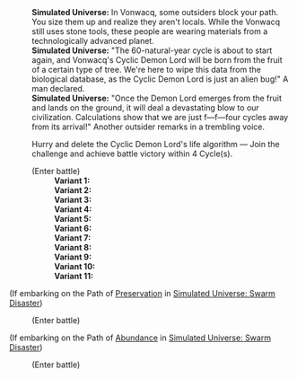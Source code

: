 {{Dialogue Start}}
:'''Simulated Universe:''' In Vonwacq, some outsiders block your path. You size them up and realize they aren't locals. While the Vonwacq still uses stone tools, these people are wearing materials from a technologically advanced planet.
:'''Simulated Universe:''' "The 60-natural-year cycle is about to start again, and Vonwacq's Cyclic Demon Lord will be born from the fruit of a certain type of tree. We're here to wipe this data from the biological database, as the Cyclic Demon Lord is just an alien bug!" A man declared.
:'''Simulated Universe:''' "Once the Demon Lord emerges from the fruit and lands on the ground, it will deal a devastating blow to our civilization. Calculations show that we are just f&mdash;f&mdash;four cycles away from its arrival!" Another outsider remarks in a trembling voice.
:{{DIcon|Star}} Hurry and delete the Cyclic Demon Lord's life algorithm &mdash; Join the challenge and achieve battle victory within 4 Cycle(s).
:;(Enter battle)
::'''Variant 1:''' {{Enemy List|Flamespawn*2/-25% HP; Blaze Out of Space*1/-25% HP}}
::'''Variant 2:''' {{Enemy List|Frostspawn*2/-25% HP; Ice Out of Space*1/-25% HP}}
::'''Variant 3:''' {{Enemy List|Frigid Prowler*1/-25% HP}}
::'''Variant 4:''' {{Enemy List|Automaton Grizzly*1/-25% HP}}
::'''Variant 5:''' {{Enemy List|Windspawn*2/-25% HP; Stormbringer*1/-25% HP}}
::'''Variant 6:''' {{Enemy List|Automaton Hound*2/-25% HP; Automaton Direwolf*1/-25% HP}}
::'''Variant 7:''' {{Enemy List|Everwinter Shadewalker*2/-25% HP; Guardian Shadow*1/-25% HP}}
::'''Variant 8:''' {{Enemy List|Aurumaton Gatekeeper*1/-25% HP}}
::'''Variant 9:''' {{Enemy List|Silvermane Lieutenant*1/-25% HP}}
::'''Variant 10:''' {{Enemy List|Incineration Shadewalker*2/-25% HP; Searing Prowler*1/-25% HP}}
::'''Variant 11:''' {{Enemy List|Disciples of Sanctus Medicus: Shape Shifter*1/-25% HP}}
;(If embarking on the Path of [[Simulated Universe: Swarm Disaster/Paths#Preservation|Preservation]] in [[Simulated Universe: Swarm Disaster]])
:{{SU Special Dialogue|Preservation|Overload the Cyclic Demon Lord's life algorithm and live on!|Enter challenge and last for 4 Cycles without a character being downed to earn an additional Blessing reward.}}
:;(Enter battle)
::{{Enemy List|Aurumaton Gatekeeper*1/+30% ATK, +200% HP}}
;(If embarking on the Path of [[Simulated Universe: Swarm Disaster/Paths#Abundance|Abundance]] in [[Simulated Universe: Swarm Disaster]])
:{{SU Special Dialogue|Abundance|Overload the Cyclic Demon Lord's life algorithm and live on!|Enter challenge and last for 4 Cycles without a character being downed to earn an additional Blessing reward.}}
:;(Enter battle)
::{{Enemy List|Abundance Sprite: Golden Hound*1/+30% ATK, +200% HP; Abundance Sprite: Malefic Ape*1/+30% ATK, +200% HP; Abundance Sprite: Wooden Lupus*1/+30% ATK, +200% HP}}
{{Dialogue End}}